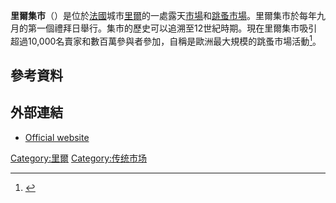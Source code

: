 '''里爾集市'''（{{lang-fr|Braderie de Lille}}）是位於[[法國|法國]]城市[[里爾|里爾]]的一處露天[[市場|市場]]和[[跳蚤市場|跳蚤市場]]。里爾集市於每年九月的第一個禮拜日舉行。集市的歷史可以追溯至12世紀時期。現在里爾集市吸引超過10,000名賣家和數百萬參與者參加，自稱是歐洲最大規模的跳蚤市場活動<ref>{{cite web|title=Flea markets you must visit in Europe in 2014|url=http://www.fleamarketinsiders.com/top-15-mega-flea-markets-you-must-visit-in-2013/|website=Flea Market Insiders|accessdate=5 September 2014|date=17 October 2013}}</ref>。

==參考資料==
{{reflist}}

==外部連結==
{{commons category|Braderie de Lille}}
* [http://www.braderie-de-lille.fr/ Official website]

{{coord|50.6368|N|3.0688|E|source:wikidata|display=title}}

[[Category:里爾|Category:里爾]]
[[Category:传统市场|Category:传统市场]]